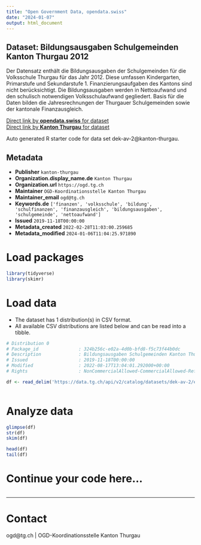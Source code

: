```yaml
---
title: "Open Government Data, opendata.swiss"
date: "2024-01-07"
output: html_document
---
```


## Dataset: Bildungsausgaben Schulgemeinden Kanton Thurgau 2012

Der Datensatz enthält die Bildungsausgaben der Schulgemeinden für die Volksschule Thurgau für das Jahr 2012. Diese umfassen Kindergarten, Primarstufe und Sekundarstufe 1. Finanzierungsaufgaben des Kantons sind nicht berücksichtigt. Die Bildungsausgaben werden in Nettoaufwand und den schulisch notwendigen Volksschulaufwand gegliedert. Basis für die Daten bilden die Jahresrechnungen der Thurgauer Schulgemeinden sowie der kantonale Finanzausgleich. 

[Direct link by **opendata.swiss** for dataset](https://opendata.swiss/de/dataset/bildungsausgaben-schulgemeinden-kanton-thurgau-2012)<br>
[Direct link by **Kanton Thurgau** for dataset](https://data.tg.ch/explore/dataset/dek-av-2/)

Auto generated R starter code for data set dek-av-2@kanton-thurgau.

## Metadata

- **Publisher** `kanton-thurgau`
- **Organization.display_name.de** `Kanton Thurgau`
- **Organization.url** `https://ogd.tg.ch`
- **Maintainer** `OGD-Koordinationsstelle Kanton Thurgau`
- **Maintainer_email** `ogd@tg.ch`
- **Keywords.de** `['finanzen', 'volksschule', 'bildung', 'schulfinanzen', 'finanzausgleich', 'bildungsausgaben', 'schulgemeinde', 'nettoaufwand']`
- **Issued** `2019-11-18T00:00:00`
- **Metadata_created** `2022-02-28T11:03:00.259685`
- **Metadata_modified** `2024-01-06T11:04:25.971890`


# Load packages

```r

library(tidyverse)
library(skimr)

```

# Load data

-   The dataset has 1 distribution(s) in CSV format.
-   All available CSV distributions are listed below and can be read into a tibble.

```r

# Distribution 0
# Package_id               : 324b256c-e02a-4d0b-bfd8-f5c73f44b0dc
# Description              : Bildungsausgaben Schulgemeinden Kanton Thurgau 2012 (csv)
# Issued                   : 2019-11-18T00:00:00
# Modified                 : 2022-08-17T13:04:01.292000+00:00
# Rights                   : NonCommercialAllowed-CommercialAllowed-ReferenceRequired

df <- read_delim('https://data.tg.ch/api/v2/catalog/datasets/dek-av-2/exports/csv')



```

# Analyze data

```r

glimpse(df)
str(df)
skim(df)

head(df)
tail(df)

```

# Continue your code here...

```r

```

------------------------------------------------------------------------

# Contact

ogd@tg.ch | OGD-Koordinationsstelle Kanton Thurgau
